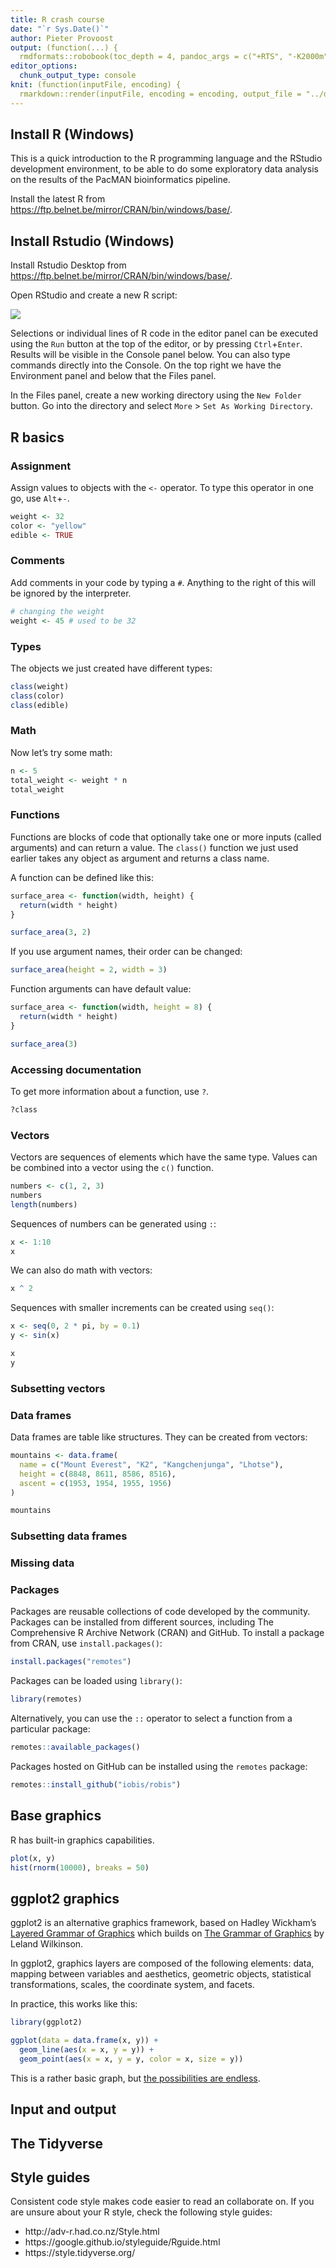 ```yaml
---
title: R crash course
date: "`r Sys.Date()`"
author: Pieter Provoost
output: (function(...) {
  rmdformats::robobook(toc_depth = 4, pandoc_args = c("+RTS", "-K2000m", "-RTS"), ...) })
editor_options: 
  chunk_output_type: console
knit: (function(inputFile, encoding) {
  rmarkdown::render(inputFile, encoding = encoding, output_file = "../docs/r_course.html") })  
---
```


## Install R (Windows)

This is a quick introduction to the R programming language and the RStudio development environment, to be able to do some exploratory data analysis on the results of the PacMAN bioinformatics pipeline.

Install the latest R from <https://ftp.belnet.be/mirror/CRAN/bin/windows/base/>.

## Install Rstudio (Windows)

Install Rstudio Desktop from <https://ftp.belnet.be/mirror/CRAN/bin/windows/base/>.

Open RStudio and create a new R script:

![](rstudio.png)

Selections or individual lines of R code in the editor panel can be executed using the `Run` button at the top of the editor, or by pressing `Ctrl`+`Enter`. Results will be visible in the Console panel below. You can also type commands directly into the Console. On the top right we have the Environment panel and below that the Files panel.

In the Files panel, create a new working directory using the `New Folder` button. Go into the directory and select `More` > `Set As Working Directory`.

## R basics

### Assignment

Assign values to objects with the `<-` operator. To type this operator in one go, use `Alt`+`-`.

```r
weight <- 32
color <- "yellow"
edible <- TRUE
```

### Comments

Add comments in your code by typing a `#`. Anything to the right of this will be ignored by the interpreter.

```r
# changing the weight
weight <- 45 # used to be 32
```

### Types

The objects we just created have different types:

```r
class(weight)
class(color)
class(edible)
```

### Math

Now let's try some math:

```r
n <- 5
total_weight <- weight * n
total_weight
```

### Functions

Functions are blocks of code that optionally take one or more inputs (called arguments) and can return a value. The `class()` function we just used earlier takes any object as argument and returns a class name.

A function can be defined like this:

```r
surface_area <- function(width, height) {
  return(width * height)
}

surface_area(3, 2)
```

If you use argument names, their order can be changed:

```r
surface_area(height = 2, width = 3)
```

Function arguments can have default value:

```r
surface_area <- function(width, height = 8) {
  return(width * height)
}

surface_area(3)
```

### Accessing documentation

To get more information about a function, use `?`.

```r
?class
```

### Vectors

Vectors are sequences of elements which have the same type. Values can be combined into a vector using the `c()` function.

```r
numbers <- c(1, 2, 3)
numbers
length(numbers)
```

Sequences of numbers can be generated using `:`:

```r
x <- 1:10
x
```

We can also do math with vectors:

```r
x ^ 2
```

Sequences with smaller increments can be created using `seq()`:

```r
x <- seq(0, 2 * pi, by = 0.1)
y <- sin(x)

x
y
```

### Subsetting vectors

### Data frames

Data frames are table like structures. They can be created from vectors:

```r
mountains <- data.frame(
  name = c("Mount Everest", "K2", "Kangchenjunga", "Lhotse"),
  height = c(8848, 8611, 8586, 8516),
  ascent = c(1953, 1954, 1955, 1956)
)

mountains
```

### Subsetting data frames

### Missing data

### Packages

Packages are reusable collections of code developed by the community. Packages can be installed from different sources, including The Comprehensive R Archive Network (CRAN) and GitHub. To install a package from CRAN, use `install.packages()`:

```r
install.packages("remotes")
```

Packages can be loaded using `library()`:

```r
library(remotes)
```

Alternatively, you can use the `::` operator to select a function from a particular package:

```r
remotes::available_packages()
```

Packages hosted on GitHub can be installed using the `remotes` package:

```r
remotes::install_github("iobis/robis")
```

## Base graphics

R has built-in graphics capabilities.

```r
plot(x, y)
hist(rnorm(10000), breaks = 50)
```

## ggplot2 graphics

ggplot2 is an alternative graphics framework, based on Hadley Wickham's [Layered Grammar of Graphics](http://vita.had.co.nz/papers/layered-grammar.html) which builds on [The Grammar of Graphics](https://link.springer.com/book/10.1007/0-387-28695-0) by Leland Wilkinson.

In ggplot2, graphics layers are composed of the following elements: data, mapping between variables and aesthetics, geometric objects, statistical transformations, scales, the coordinate system, and facets.

In practice, this works like this:

```r
library(ggplot2)

ggplot(data = data.frame(x, y)) +
  geom_line(aes(x = x, y = y)) +
  geom_point(aes(x = x, y = y, color = x, size = y))
```

This is a rather basic graph, but [the possibilities are endless](https://exts.ggplot2.tidyverse.org/gallery/).

## Input and output

## The Tidyverse

## Style guides

Consistent code style makes code easier to read an collaborate on. If you are unsure about your R style, check the following style guides:

- http://adv-r.had.co.nz/Style.html
- https://google.github.io/styleguide/Rguide.html
- https://style.tidyverse.org/
